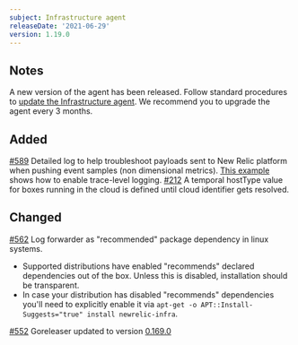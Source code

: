 ```yaml
---
subject: Infrastructure agent
releaseDate: '2021-06-29'
version: 1.19.0
---
```


## Notes

A new version of the agent has been released. Follow standard procedures to [update the Infrastructure agent](/docs/infrastructure/install-configure-manage-infrastructure/update-or-uninstall/update-infrastructure-agent).
We recommend you to upgrade the agent every 3 months.

## Added

[#589](https://github.com/newrelic/infrastructure-agent/pull/589) Detailed log to help troubleshoot payloads sent to New Relic platform when pushing event samples (non dimensional metrics). [This example](https://github.com/newrelic/infrastructure-agent/blob/e494cf2eb457bda5eb1d8d8cb44ee2471b72935d/assets/examples/infrastructure/newrelic-infra-template.yml.example#L716) shows how to enable trace-level logging.
[#212](https://github.com/newrelic/infrastructure-agent/pull/212) A temporal hostType value for boxes running in the cloud is defined  until cloud identifier gets resolved.

## Changed

[#562](https://github.com/newrelic/infrastructure-agent/pull/562) Log forwarder as "recommended" package dependency in linux systems.

* Supported distributions have enabled "recommends" declared dependencies out of the box. Unless this is disabled, installation should be transparent.
* In case your distribution has disabled "recommends" dependencies you'll need to explicitly enable it via `apt-get -o APT::Install-Suggests="true" install newrelic-infra`.

[#552](https://github.com/newrelic/infrastructure-agent/pull/552) Goreleaser updated to version [0.169.0](https://github.com/goreleaser/goreleaser/releases/tag/v0.169.0)
